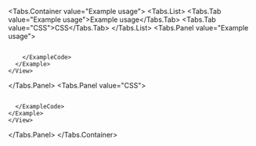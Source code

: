 
<Tabs.Container value="Example usage">
  <Tabs.List>
    <Tabs.Tab value="Example usage">Example usage</Tabs.Tab>
    <Tabs.Tab value="CSS">CSS</Tabs.Tab>
  </Tabs.List>
  <Tabs.Panel value="Example usage">
    <View marginTop="var(--amplify-space-large)">
      <Example>
        <FontWeightExample  />
        <ExampleCode>
```tsx file=./examples/FontWeightExample.tsx

```
        </ExampleCode>
      </Example>
    </View>
  </Tabs.Panel>
  <Tabs.Panel value="CSS">
    <View marginTop="var(--amplify-space-large)">
    <Example>
      <ExampleCode>
```css file=./examples/FontWeightExample.css

```
      </ExampleCode>
    </Example>
    </View>
  </Tabs.Panel>
</Tabs.Container>
